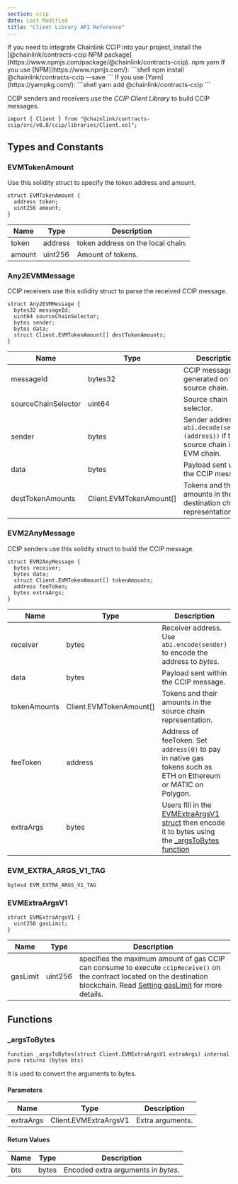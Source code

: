 ```yaml
---
section: ccip
date: Last Modified
title: "Client Library API Reference"
---
```



<Aside type="note" title="Add Chainlink CCIP to your project">
   If you need to integrate Chainlink CCIP into your project, install the [@chainlink/contracts-ccip NPM package](https://www.npmjs.com/package/@chainlink/contracts-ccip).

   <Tabs sharedStore="package" client:visible>
   <Fragment slot="tab.1">npm</Fragment>
   <Fragment slot="tab.2">yarn</Fragment>
   <Fragment slot="panel.1">
   If you use [NPM](https://www.npmjs.com/):
   ```shell
   npm install @chainlink/contracts-ccip --save
   ```
   </Fragment>
   <Fragment slot="panel.2">
   If you use [Yarn](https://yarnpkg.com/):
   ```shell
   yarn add @chainlink/contracts-ccip
   ```
   </Fragment>
   </Tabs>
</Aside>

CCIP senders and receivers use the _CCIP Client Library_ to build CCIP messages.

```solidity
import { Client } from "@chainlink/contracts-ccip/src/v0.8/ccip/libraries/Client.sol";
```

## Types and Constants

### EVMTokenAmount

Use this solidity struct to specify the token address and amount.

```solidity
struct EVMTokenAmount {
  address token;
  uint256 amount;
}
```

| Name   | Type    | Description                       |
| ------ | ------- | --------------------------------- |
| token  | address | token address on the local chain. |
| amount | uint256 | Amount of tokens.                 |

### Any2EVMMessage

CCIP receivers use this solidity struct to parse the received CCIP message.

```solidity
struct Any2EVMMessage {
  bytes32 messageId;
  uint64 sourceChainSelector;
  bytes sender;
  bytes data;
  struct Client.EVMTokenAmount[] destTokenAmounts;
}
```

| Name                | Type                    | Description                                                                          |
| ------------------- | ----------------------- | ------------------------------------------------------------------------------------ |
| messageId           | bytes32                 | CCIP messageId, generated on the source chain.                                       |
| sourceChainSelector | uint64                  | Source chain selector.                                                               |
| sender              | bytes                   | Sender address. `abi.decode(sender, (address))` if the source chain is an EVM chain. |
| data                | bytes                   | Payload sent within the CCIP message.                                                |
| destTokenAmounts    | Client.EVMTokenAmount[] | Tokens and their amounts in their destination chain representation.                  |

### EVM2AnyMessage

CCIP senders use this solidity struct to build the CCIP message.

```solidity
struct EVM2AnyMessage {
  bytes receiver;
  bytes data;
  struct Client.EVMTokenAmount[] tokenAmounts;
  address feeToken;
  bytes extraArgs;
}
```

| Name         | Type                    | Description                                                                                                                          |
| ------------ | ----------------------- | ------------------------------------------------------------------------------------------------------------------------------------ |
| receiver     | bytes                   | Receiver address. Use `abi.encode(sender)` to encode the address to _bytes_.                                                         |
| data         | bytes                   | Payload sent within the CCIP message.                                                                                                |
| tokenAmounts | Client.EVMTokenAmount[] | Tokens and their amounts in the source chain representation.                                                                         |
| feeToken     | address                 | Address of feeToken. Set `address(0)` to pay in native gas tokens such as ETH on Ethereum or MATIC on Polygon.                       |
| extraArgs    | bytes                   | Users fill in the [EVMExtraArgsV1 struct](#evmextraargsv1) then encode it to bytes using the [\_argsToBytes function](#_argstobytes) |

### EVM_EXTRA_ARGS_V1_TAG

```solidity
bytes4 EVM_EXTRA_ARGS_V1_TAG
```

### EVMExtraArgsV1

```solidity
struct EVMExtraArgsV1 {
  uint256 gasLimit;
}
```

| Name     | Type    | Description                                                                                                                                                                                                             |
| -------- | ------- | ----------------------------------------------------------------------------------------------------------------------------------------------------------------------------------------------------------------------- |
| gasLimit | uint256 | specifies the maximum amount of gas CCIP can consume to execute `ccipReceive()` on the contract located on the destination blockchain. Read [Setting gasLimit](/ccip/best-practices#setting-gaslimit) for more details. |

## Functions

### \_argsToBytes

```solidity
function _argsToBytes(struct Client.EVMExtraArgsV1 extraArgs) internal pure returns (bytes bts)
```

It is used to convert the arguments to bytes.

#### Parameters

| Name      | Type                  | Description      |
| --------- | --------------------- | ---------------- |
| extraArgs | Client.EVMExtraArgsV1 | Extra arguments. |

#### Return Values

| Name | Type  | Description                         |
| ---- | ----- | ----------------------------------- |
| bts  | bytes | Encoded extra arguments in _bytes_. |
